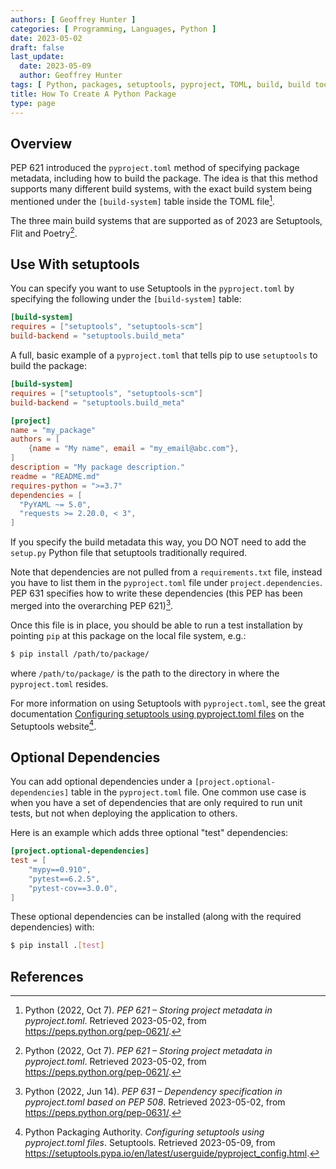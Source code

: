 ```yaml
---
authors: [ Geoffrey Hunter ]
categories: [ Programming, Languages, Python ]
date: 2023-05-02
draft: false
last_update:
  date: 2023-05-09
  author: Geoffrey Hunter
tags: [ Python, packages, setuptools, pyproject, TOML, build, build tools, dependencies, Setuptools, Flit, Poetry, packaging, modules ]
title: How To Create A Python Package
type: page
---
```



## Overview

PEP 621 introduced the `pyproject.toml` method of specifying package metadata, including how to build the package. The idea is that this method supports many different build systems, with the exact build system being mentioned under the `[build-system]` table inside the TOML file[^bib-python-pep-621].

The three main build systems that are supported as of 2023 are Setuptools, Flit and Poetry[^bib-python-pep-621].

## Use With setuptools

You can specify you want to use Setuptools in the `pyproject.toml` by specifying the following under the `[build-system]` table:

```toml
[build-system]
requires = ["setuptools", "setuptools-scm"]
build-backend = "setuptools.build_meta"
```

A full, basic example of a `pyproject.toml` that tells pip to use `setuptools` to build the package:

```toml
[build-system]
requires = ["setuptools", "setuptools-scm"]
build-backend = "setuptools.build_meta"

[project]
name = "my_package"
authors = [
    {name = "My name", email = "my_email@abc.com"},
]
description = "My package description."
readme = "README.md"
requires-python = ">=3.7"
dependencies = [
  "PyYAML ~= 5.0",
  "requests >= 2.20.0, < 3",
]
```

If you specify the build metadata this way, you DO NOT need to add the `setup.py` Python file that setuptools traditionally required.

Note that dependencies are not pulled from a `requirements.txt` file, instead you have to list them in the `pyproject.toml` file under `project.dependencies`. PEP 631 specifies how to write these dependencies (this PEP has been merged into the overarching PEP 621)[^bib-python-pep-631].

Once this file is in place, you should be able to run a test installation by pointing `pip` at this package on the local file system, e.g.:

```bash
$ pip install /path/to/package/
```

where `/path/to/package/` is the path to the directory in where the `pyproject.toml` resides.

For more information on using Setuptools with `pyproject.toml`, see the great documentation [Configuring setuptools using pyproject.toml files](https://setuptools.pypa.io/en/latest/userguide/pyproject_config.html) on the Setuptools website[^bib-setuptools-config-pyproject-toml].

## Optional Dependencies

You can add optional dependencies under a `[project.optional-dependencies]` table in the `pyproject.toml` file. One common use case is when you have a set of dependencies that are only required to run unit tests, but not when deploying the application to others.

Here is an example which adds three optional "test" dependencies:

```toml
[project.optional-dependencies]
test = [
    "mypy==0.910",
    "pytest==6.2.5",
    "pytest-cov==3.0.0",
]
```

These optional dependencies can be installed (along with the required dependencies) with:

```bash
$ pip install .[test]
```

## References

[^bib-python-pep-631]: Python (2022, Jun 14). _PEP 631 – Dependency specification in pyproject.toml based on PEP 508_. Retrieved 2023-05-02, from https://peps.python.org/pep-0631/.
[^bib-python-pep-621]: Python (2022, Oct 7). _PEP 621 – Storing project metadata in pyproject.toml_. Retrieved 2023-05-02, from https://peps.python.org/pep-0621/.
[^bib-setuptools-config-pyproject-toml]: Python Packaging Authority. _Configuring setuptools using pyproject.toml files_. Setuptools. Retrieved 2023-05-09, from https://setuptools.pypa.io/en/latest/userguide/pyproject_config.html.
